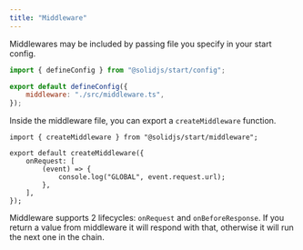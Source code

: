 ```yaml
---
title: "Middleware"
---
```


Middlewares may be included by passing file you specify in your start config.

```js
import { defineConfig } from "@solidjs/start/config";

export default defineConfig({
	middleware: "./src/middleware.ts",
});
```

Inside the middleware file, you can export a `createMiddleware` function.

```tsx
import { createMiddleware } from "@solidjs/start/middleware";

export default createMiddleware({
	onRequest: [
		(event) => {
			console.log("GLOBAL", event.request.url);
		},
	],
});
```

Middleware supports 2 lifecycles: `onRequest` and `onBeforeResponse`. If you return a value from middleware it will respond with that, otherwise it will run the next one in the chain.
